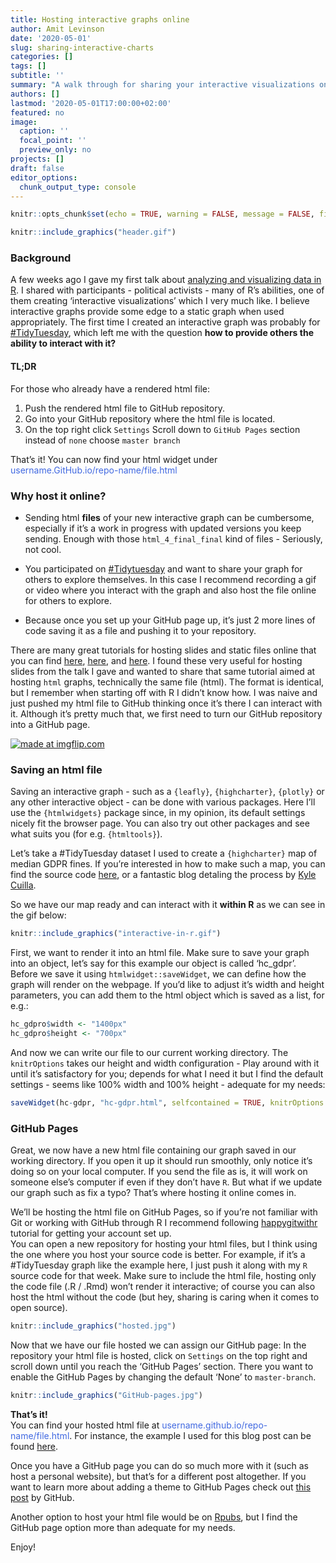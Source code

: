 ```yaml
---
title: Hosting interactive graphs online
author: Amit Levinson
date: '2020-05-01'
slug: sharing-interactive-charts
categories: []
tags: []
subtitle: ''
summary: "A walk through for sharing your interactive visualizations on GitHub Pages"
authors: []
lastmod: '2020-05-01T17:00:00+02:00'
featured: no
image:
  caption: ''
  focal_point: ''
  preview_only: no
projects: []
draft: false
editor_options:
  chunk_output_type: console
---
```


```r
knitr::opts_chunk$set(echo = TRUE, warning = FALSE, message = FALSE, fig.align = 'center', out.width = "80%")
```

<style>
p.caption {
  font-size: 0.8em;
}
</style>

```r
knitr::include_graphics("header.gif")
```


### Background

A few weeks ago I gave my first talk about [analyzing and visualizing data in R](https://amitlevinson.com/talk/israel-2050/). I shared with participants - political activists - many of R's abilities, one of them creating 'interactive visualizations' which I very much like. I believe interactive graphs provide some edge to a static graph when used appropriately. The first time I created an interactive graph was probably for [#TidyTuesday](https://github.com/rfordatascience/tidytuesday), which left me with the question **how to provide others the ability to interact with it?**  


#### TL;DR

For those who already have a rendered html file:  

1. Push the rendered html file to GitHub repository.  
2. Go into your GitHub repository where the html file is located.  
3. On the top right click `Settings` <i class="fas fa-arrow-right"></i> Scroll down to `GitHub Pages` section <i class="fas fa-arrow-right"></i> instead of `none` choose `master branch`

That's it! You can now find your html widget under <span style="color:RoyalBlue;">username.GitHub.io/repo-name/file.html</span>    

### Why host it online?

- Sending html **files** of your new interactive graph can be cumbersome, especially if it's a work in progress with updated versions you keep sending. Enough with those `html_4_final_final` kind of files - Seriously, not cool.

- You participated on [#Tidytuesday](https://github.com/rfordatascience/tidytuesday) and want to share your graph for others to explore themselves. In this case I recommend recording a gif or video where you interact with the graph and also host the file online for others to explore.

- Because once you set up your GitHub page up, it's just 2 more lines of code saving it as a file and pushing it to your repository.  

There are many great tutorials for hosting slides and static files online that you can find [here](https://community.rstudio.com/t/deploy-xaringan-slides-to-github-pages/16459), [here](https://github.com/tcgriffith/xaringan_gh), and [here](https://annaken.github.io/hosting-revealjs-presentation-github-pages/). I found these very useful for hosting slides from the talk I gave and wanted to share that same tutorial aimed at hosting `html` graphs, technically the same file (html). The format is identical, but I remember when starting off with R I didn't know how. I was naive and just pushed my html file to GitHub thinking once it's there I can interact with it. Although it's pretty much that, we first need to turn our GitHub repository into a GitHub page.   


<a href="https://imgflip.com/i/3z9x4s"><img src="https://i.imgflip.com/3z9x4s.jpg" title="made at imgflip.com"/></a>

  
### Saving an html file

Saving an interactive graph - such as a `{leafly}`, `{highcharter}`, `{plotly}` or any other interactive object - can be done with various packages. Here I'll use the `{htmlwidgets}` package since, in my opinion, its default settings nicely fit the browser page. You can also try out other packages and see what suits you (for e.g. `{htmltools}`).

Let's take a #TidyTuesday dataset I used to create a `{highcharter}` map of median GDPR fines. If you're interested in how to make such a map, you can find the source code [here](https://github.com/AmitLevinson/TidyTuesday/blob/master/2020/week17_gdpr/gdpr.R), or a fantastic blog detaling the process by [Kyle Cuilla](https://kcuilla.netlify.app/post/maps-in-r/).  

So we have our map ready and can interact with it **within R** as we can see in the gif below:

```r
knitr::include_graphics("interactive-in-r.gif")
```

First, we want to render it into an html file. Make sure to save your graph into an object, let's say for this example our object is called 'hc_gdpr'. Before we save it using `htmlwidget::saveWidget`, we can define how the graph will render on the webpage. If you'd like to adjust it's width and height parameters, you can add them to the html object which is saved as a list, for e.g.:

```r
hc_gdpro$width <- "1400px"
hc_gdpro$height <- "700px"
```

And now we can write our file to our current working directory. The `knitrOptions` takes our height and width configuration - Play around with it until it's satisfactory for you; depends for what I need it but I find the default settings - seems like 100% width and 100% height -  adequate for my needs:

```r
saveWidget(hc-gdpr, "hc-gdpr.html", selfcontained = TRUE, knitrOptions = list())
```


### GitHub Pages <i class="fab fa-github"></i>

Great, we now have a new html file containing our graph saved in our working directory. If you open it up it should run smoothly, only notice it's doing so on your local computer. If you send the file as is, it will work on someone else's computer if even if they don't have `R`. But what if we update our graph such as fix a typo? That's where hosting it online comes in. 

We'll be hosting the html file on GitHub Pages, so if you're not familiar with Git or working with GitHub through R I recommend following [happygitwithr](https://happygitwithr.com/) tutorial for getting your account set up.   
You can open a new repository for hosting your html files, but I think using the one where you host your source code is better. For example, if it's a #TidyTuesday graph like the example here, I just push it along with my `R` source code for that week. Make sure to include the html file, hosting only the code file (.R / .Rmd) won't render it interactive; of course you can also host the html without the code (but hey, sharing is caring when it comes to open source).  

```r
knitr::include_graphics("hosted.jpg")
```

Now that we have our file hosted we can assign our GitHub page: In the repository your html file is hosted, click on `Settings` on the top right and scroll down until you reach the 'GitHub Pages' section. There you want to enable the GitHub Pages by changing the default 'None' to `master-branch`.

```r
knitr::include_graphics("GitHub-pages.jpg")
```

**That's it!**  
You can find your hosted html file at <span style="color:RoyalBlue;">username.github.io/repo-name/file.html</span>. For instance, the example I used for this blog post can be found [here](https://amitlevinson.github.io/TidyTuesday/2020/week17_gdpr/hc_gdpr.html).

Once you have a GitHub page you can do so much more with it (such as host a personal website), but that's for a different post altogether. If you want to learn more about adding a theme to GitHub Pages check out [this post](https://resources.github.com/whitepapers/github-and-rstudio/) by GitHub.

Another option to host your html file would be on [Rpubs](https://rpubs.com/), but I find the GitHub page option more than adequate for my needs.


Enjoy!
